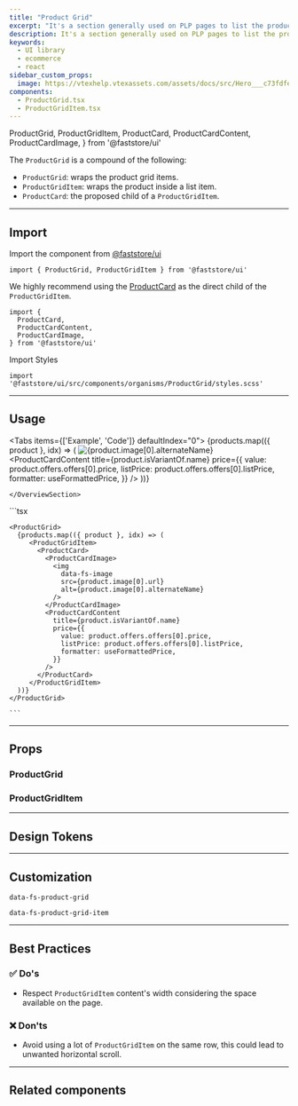 ```yaml
---
title: "Product Grid"
excerpt: "It's a section generally used on PLP pages to list the products available in the store."
description: It's a section generally used on PLP pages to list the products available in the store.
keywords:
  - UI library
  - ecommerce
  - react
sidebar_custom_props:
  image: https://vtexhelp.vtexassets.com/assets/docs/src/Hero___c73fdfe80ce87c2ccc4701c07e9d5398.png
components:
  - ProductGrid.tsx
  - ProductGridItem.tsx
---
```


  ProductGrid,
  ProductGridItem,
  ProductCard,
  ProductCardContent,
  ProductCardImage,
} from '@faststore/ui'

The `ProductGrid` is a compound of the following:

- `ProductGrid`: wraps the product grid items.
- `ProductGridItem`: wraps the product inside a list item.
- `ProductCard`: the proposed child of a `ProductGridItem`.

---

## Import

Import the component from [@faststore/ui](/../components)

```tsx
import { ProductGrid, ProductGridItem } from '@faststore/ui'
```

We highly recommend using the [ProductCard](/components/molecules/product-card) as the direct child of the `ProductGridItem`.

```tsx
import {
  ProductCard,
  ProductCardContent,
  ProductCardImage,
} from '@faststore/ui'
```

Import Styles

```tsx
import '@faststore/ui/src/components/organisms/ProductGrid/styles.scss'
```

---

## Usage

<Tabs items={['Example', 'Code']} defaultIndex="0">
  <Tab>
    <OverviewSection>
      <ProductGrid>
        {products.map(({ product }, idx) => (
           <ProductGridItem>
             <ProductCard>
               <ProductCardImage>
                 <img
                   data-fs-image
                   src={product.image[0].url}
                   alt={product.image[0].alternateName}
                 />
               </ProductCardImage>
               <ProductCardContent
                 title={product.isVariantOf.name}
                 price={{
                   value: product.offers.offers[0].price,
                   listPrice: product.offers.offers[0].listPrice,
                   formatter: useFormattedPrice,
                 }}
               />
             </ProductCard>
           </ProductGridItem>
        ))}
       </ProductGrid>

    </OverviewSection>

  </Tab>
  <Tab>
    ```tsx

    <ProductGrid>
      {products.map(({ product }, idx) => (
         <ProductGridItem>
           <ProductCard>
             <ProductCardImage>
               <img
                 data-fs-image
                 src={product.image[0].url}
                 alt={product.image[0].alternateName}
               />
             </ProductCardImage>
             <ProductCardContent
               title={product.isVariantOf.name}
               price={{
                 value: product.offers.offers[0].price,
                 listPrice: product.offers.offers[0].listPrice,
                 formatter: useFormattedPrice,
               }}
             />
           </ProductCard>
         </ProductGridItem>
      ))}
    </ProductGrid>

    ```

  </Tab>
</Tabs>

---

## Props

### ProductGrid

<ComponentPropsSection component="ProductGrid" />

### ProductGridItem

<ComponentPropsSection component="ProductGridItem" />

---

## Design Tokens

<TokenTable>
  <TokenRow token="--fs-product-grid-gap-mobile" value="var(--fs-grid-gap-0)" />
  <TokenRow
    token="--fs-product-grid-gap-tablet"
    value="var(--fs-product-grid-gap-mobile)"
  />
  <TokenRow
    token="--fs-product-grid-gap-desktop"
    value="var(--fs-grid-gap-2)"
  />
  <TokenDivider />
  <TokenRow token="--fs-product-grid-columns-mobile" value="2" />
  <TokenRow token="--fs-product-grid-columns-tablet" value="4" />
  <TokenRow
    token="--fs-product-grid-columns-desktop"
    value="var(--fs-product-grid-columns-tablet)"
  />
</TokenTable>

---

## Customization

`data-fs-product-grid`

`data-fs-product-grid-item`

---

## Best Practices

### ✅ Do's

- Respect <code>ProductGridItem</code> content's width considering the space available on the page.

### ❌ Don'ts

- Avoid using a lot of <code>ProductGridItem</code> on the same row, this could lead to unwanted horizontal scroll.

---

## Related components

<SectionList grid="row">
  <SectionItem
    title="Product Shelf"
    description=" Displays a list of products to be used as a section on the store."
    actionPath="/components/organisms/product-shelf"
  >
    <ProductShelfUsage items={6} />
  </SectionItem>
</SectionList>

